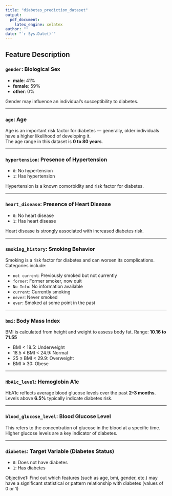 ---
title: "diabetes_prediction_dataset"
output: 
  pdf_document:
    latex_engine: xelatex
author: ""
date: "`r Sys.Date()`"
---

## Feature Description

### `gender`: Biological Sex  
- **male**: 41%  
- **female**: 59%  
- **other**: 0%  

Gender may influence an individual's susceptibility to diabetes.

---

### `age`: Age  
Age is an important risk factor for diabetes — generally, older individuals have a higher likelihood of developing it.  
The age range in this dataset is **0 to 80 years**.

---

### `hypertension`: Presence of Hypertension  
- `0`: No hypertension  
- `1`: Has hypertension  

Hypertension is a known comorbidity and risk factor for diabetes.

---

### `heart_disease`: Presence of Heart Disease  
- `0`: No heart disease  
- `1`: Has heart disease  

Heart disease is strongly associated with increased diabetes risk.

---

### `smoking_history`: Smoking Behavior  
Smoking is a risk factor for diabetes and can worsen its complications. Categories include:

- `not current`: Previously smoked but not currently  
- `former`: Former smoker, now quit  
- `No Info`: No information available  
- `current`: Currently smoking  
- `never`: Never smoked  
- `ever`: Smoked at some point in the past

---

### `bmi`: Body Mass Index  
BMI is calculated from height and weight to assess body fat. Range: **10.16 to 71.55**

- BMI < 18.5: Underweight  
- 18.5 ≤ BMI < 24.9: Normal  
- 25 ≤ BMI < 29.9: Overweight  
- BMI ≥ 30: Obese

---

### `HbA1c_level`: Hemoglobin A1c  
HbA1c reflects average blood glucose levels over the past **2–3 months**.  
Levels above **6.5%** typically indicate diabetes risk.

---

### `blood_glucose_level`: Blood Glucose Level  
This refers to the concentration of glucose in the blood at a specific time.  
Higher glucose levels are a key indicator of diabetes.

---

### `diabetes`: Target Variable (Diabetes Status)  
- `0`: Does not have diabetes  
- `1`: Has diabetes

Objective1:
Find out which features (such as age, bmi, gender, etc.) may have a significant statistical or pattern relationship with diabetes (values of 0 or 1)